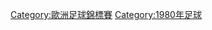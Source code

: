 {{Commonscat|UEFA Euro 1980}}

[[Category:歐洲足球錦標賽|Category:歐洲足球錦標賽]]
[[Category:1980年足球|Category:1980年足球]]